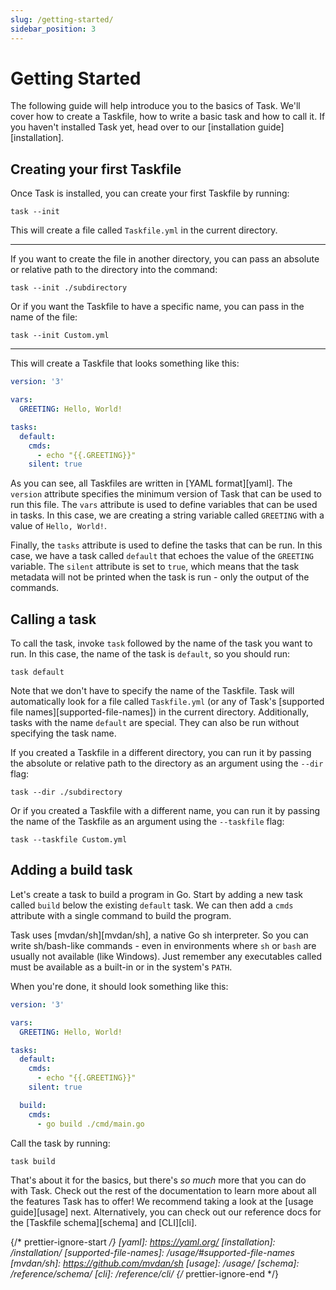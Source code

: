 ```yaml
---
slug: /getting-started/
sidebar_position: 3
---
```



# Getting Started

The following guide will help introduce you to the basics of Task. We'll cover
how to create a Taskfile, how to write a basic task and how to call it. If you
haven't installed Task yet, head over to our [installation
guide][installation].

## Creating your first Taskfile

Once Task is installed, you can create your first Taskfile by running:

```shell
task --init
```

This will create a file called `Taskfile.yml` in the current directory.

---

<AvailableSinceBadge version="v3.42.0" />

If you want to create the file in another directory, you can pass an absolute or
relative path to the directory into the command:

```shell
task --init ./subdirectory
```

Or if you want the Taskfile to have a specific name, you can pass in the name of
the file:

```shell
task --init Custom.yml
```

---


This will create a Taskfile that looks something like this:

```yaml
version: '3'

vars:
  GREETING: Hello, World!

tasks:
  default:
    cmds:
      - echo "{{.GREETING}}"
    silent: true
```

As you can see, all Taskfiles are written in [YAML format][yaml]. The `version`
attribute specifies the minimum version of Task that can be used to run this
file. The `vars` attribute is used to define variables that can be used in
tasks. In this case, we are creating a string variable called `GREETING` with a
value of `Hello, World!`.

Finally, the `tasks` attribute is used to define the tasks that can be run. In
this case, we have a task called `default` that echoes the value of the
`GREETING` variable. The `silent` attribute is set to `true`, which means that
the task metadata will not be printed when the task is run - only the output of
the commands.

## Calling a task

To call the task, invoke `task` followed by the name of the task you want to
run. In this case, the name of the task is `default`, so you should run:

```shell
task default
```

Note that we don't have to specify the name of the Taskfile. Task will
automatically look for a file called `Taskfile.yml` (or any of Task's [supported
file names][supported-file-names]) in the current directory. Additionally, tasks
with the name `default` are special. They can also be run without specifying the
task name.

If you created a Taskfile in a different directory, you can run it by passing
the absolute or relative path to the directory as an argument using the `--dir`
flag:

```shell
task --dir ./subdirectory
```

Or if you created a Taskfile with a different name, you can run it by passing
the name of the Taskfile as an argument using the `--taskfile` flag:

```shell
task --taskfile Custom.yml
```

## Adding a build task

Let's create a task to build a program in Go. Start by adding a new task called
`build` below the existing `default` task. We can then add a `cmds` attribute
with a single command to build the program.

Task uses [mvdan/sh][mvdan/sh], a native Go sh interpreter. So you can write
sh/bash-like commands - even in environments where `sh` or `bash` are usually
not available (like Windows). Just remember any executables called must be
available as a built-in or in the system's `PATH`.

When you're done, it should look something like this:

```yaml
version: '3'

vars:
  GREETING: Hello, World!

tasks:
  default:
    cmds:
      - echo "{{.GREETING}}"
    silent: true

  build:
    cmds:
      - go build ./cmd/main.go
```

Call the task by running:

```shell
task build
```

That's about it for the basics, but there's _so much_ more that you can do with
Task. Check out the rest of the documentation to learn more about all the
features Task has to offer! We recommend taking a look at the [usage
guide][usage] next. Alternatively, you can check out our reference docs for the
[Taskfile schema][schema] and [CLI][cli].

{/* prettier-ignore-start */}
[yaml]: https://yaml.org/
[installation]: /installation/
[supported-file-names]: /usage/#supported-file-names
[mvdan/sh]: https://github.com/mvdan/sh
[usage]: /usage/
[schema]: /reference/schema/
[cli]: /reference/cli/
{/* prettier-ignore-end */}
